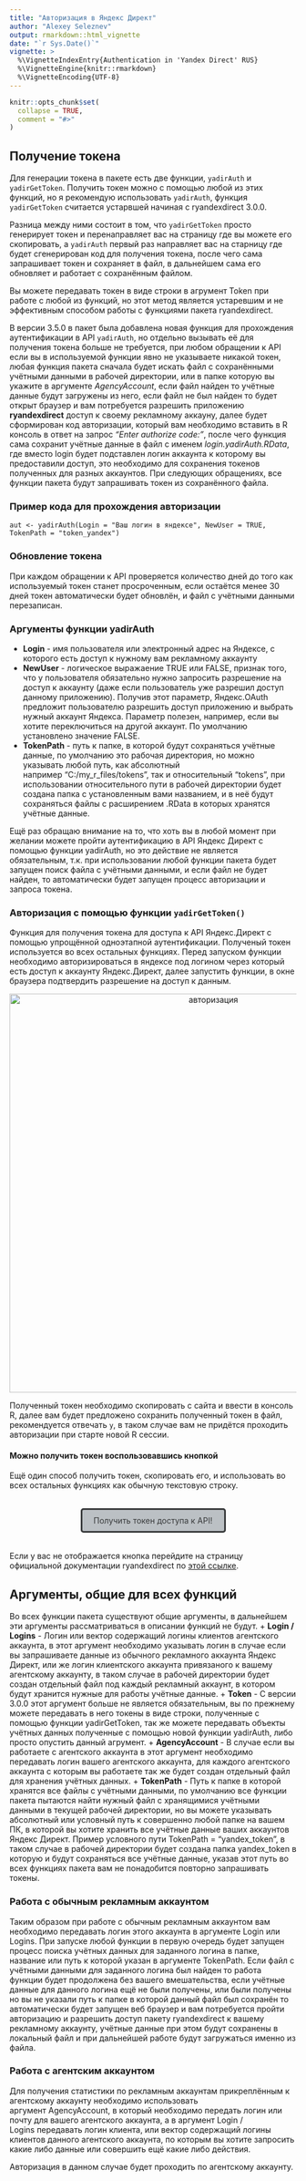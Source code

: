 ---
title: "Авторизация в Яндекс Директ"
author: "Alexey Seleznev"
output: rmarkdown::html_vignette
date: "`r Sys.Date()`"
vignette: >
  %\VignetteIndexEntry{Authentication in 'Yandex Direct' RUS}
  %\VignetteEngine{knitr::rmarkdown}
  %\VignetteEncoding{UTF-8}
---

```{r, include = FALSE}
knitr::opts_chunk$set(
  collapse = TRUE,
  comment = "#>"
)
```

## Получение токена
Для генерации токена в пакете есть две функции, `yadirAuth` и `yadirGetToken`. Получить токен можно с помощью любой из этих функций, но я рекомендую использовать `yadirAuth`, функция `yadirGetToken` считается устарвшей начиная с ryandexdirect 3.0.0.

Разница между ними состоит в том, что `yadirGetToken` просто генерирует токен и перенаправляет вас на страницу где вы можете его скопировать, а `yadirAuth` первый раз направляет вас на старницу где будет сгенерирован код для получения токена, после чего сама запрашивает токен и сохраняет в файл, в дальнейшем сама его обновляет и работает с сохранённым файлом.

Вы можете передавать токен в виде строки в агрумент Token при работе с любой из функций, но этот метод является устаревшим и не эффективным способом работы с функциями пакета ryandexdirect.

В версии 3.5.0 в пакет была добавлена новая функция для прохождения аутентификации в API `yadirAuth`, но отдельно вызывать её для получения токена больше не требуется, при любом обращении к API если вы в используемой функции явно не указываете никакой токен, любая функция пакета сначала будет искать файл с сохранёнными учётными данными в рабочей директории, или в папке которую вы укажите в аргументе *AgencyAccount*, если файл найден то учётные данные будут загружены из него, если файл не был найден то будет открыт браузер и вам потребуется разрешить приложению **ryandexdirect** доступ к своему рекламному аккауну, далее будет сформирован код авторизации, который вам необходимо вставить в R консоль в ответ на запрос *"Enter authorize code:"*, после чего функция сама сохранит учётные данные в файл с именем *login.yadirAuth.RData*, где вместо login будет подставлен логин аккаунта к которому вы предоставили доступ, это необходимо для сохранения токенов полученных для разных аккаунтов. При следующих обращениях, все функции пакета будут запрашивать токен из сохранённого файла.

### Пример кода для прохождения авторизации
`aut <- yadirAuth(Login = "Ваш логин в яндексе", NewUser = TRUE, TokenPath = "token_yandex")`

### Обновление токена
При каждом обращении к API проверяется количество дней до того как используемый токен станет просроченным, если остаётся менее 30 дней токен автоматически будет обновлён, и файл с учётными данными перезаписан.

### Аргументы функции yadirAuth
+ **Login** - имя пользователя или электронный адрес на Яндексе, с которого есть доступ к нужному вам рекламному аккаунту
+ **NewUser** - логическое выражаение TRUE или FALSE, признак того, что у пользователя обязательно нужно запросить разрешение на доступ к аккаунту (даже если пользователь уже разрешил доступ данному приложению). Получив этот параметр, Яндекс.OAuth предложит пользователю разрешить доступ приложению и выбрать нужный аккаунт Яндекса. Параметр полезен, например, если вы хотите переключиться на другой аккаунт. По умолчанию установлено значение FALSE.
+ **TokenPath** - путь к папке, в которой будут сохраняться учётные данные, по умолчанию это рабочая директория, но можно указывать любой путь, как абсолютный например "C:/my_r_files/tokens", так и относительный "tokens", при использовании относительного пути в рабочей директории будет создана папка с установленным вами названием, и в неё будут сохраняться файлы с расширением .RData в которых хранятся учётные данные.

Ещё раз обращаю внимание на то, что хоть вы в любой момент при желании можете пройти аутентификацию в API Яндекс Директ с помощью функции yadirAuth, но это действие не является обязательным, т.к. при использовании любой функции пакета будет запущен поиск файла с учётными данными, и если файл не будет найден, то автоматически будет запущен процесс авторизации и запроса токена.


### Авторизация с помощью функции `yadirGetToken()`
Функция для получения токена для доступа к API Яндекс.Директ с помощью упрощённой одноэтапной аутентификации. Полученый токен используется во всех остальных функциях.
Перед запуском функции необходимо авторизироваться в яндексе под логином через который есть доступ к аккаунту Яндекс.Директ, далее запустить функции, в окне браузера подтвердить разрешение на доступ к данным.


<center>
<img src="https://selesnow.github.io/ryandexdirect/getToken/gettoken2.gif" alt="авторизация" width="700">
</center>


Полученный токен необходимо скопировать с сайта и ввести в консоль R, далее вам будет предложено сохранить полученный токен в файл, рекомендуется отвечать `y`, в таком случае вам не придётся проходить авторизации при старте новой R сессии.

#### Можно получить токен воспользовавшись кнопкой
Ещё один способ получить токен, скопировать его, и использовать во всех остальных функциях как обычную текстовую строку.

<center>
<Br>
<p class="buttond"  style="text-align:center;"><a href="https://oauth.yandex.ru/authorize?response_type=token&client_id=365a2d0a675c462d90ac145d4f5948cc" target="_self" style="cursor: pointer; font-size:14px;  text-decoration: none; padding:10px 20px; color:#383a3b; background-color:#bbc0c4; border-radius:5px; border: 3px solid #383a3b;">Получить токен доступа к API!</a></p>
<Br>
</center>

Если у вас не отображается кнопка перейдите на страницу официальной документации ryandexdirect по [этой ссылке](https://selesnow.github.io/ryandexdirect/#yadirgettoken).

## Аргументы, общие для всех функций
Во всех функции пакета существуют общие аргументы, в дальнейшем эти аргументы рассматриваться в описании функций не будут.
+ **Login / Logins** - Логин или вектор содержащий логины клиентов агентского аккаунта, в этот аргумент необходимо указывать логин в случае если вы запрашиваете данные из обычного рекламного аккаунта Яндекс Директ, или же логин клиентского аккаунта привязаного к вашему агентскому аккаунту, в таком случае в рабочей директории будет создан отдельный файл под каждый рекламный аккаунт, в котором будут хранится нужные для работы учётные данные.
+ **Token** - С версии 3.0.0 этот аргумент больше не является обязательным, вы по прежнему можете передавать в него токены в виде строки, полученные с помощью функции yadirGetToken, так же можете передавать объекты учётных данных полученные с помощью новой функции yadirAuth, либо просто опустить данный агрумент.
+ **AgencyAccount** - В случае если вы работаете с агентского аккаунта в этот аргумент необходимо передавать логин вашего агентского аккаунта, для каждого агентского аккаунта с которым вы работаете так же будет создан отдельный файл для хранения учётных данных.
+ **TokenPath** - Путь к папке в которой хранятся все файлы с учётными данными, по умолчанию все функции пакета пытаются найти нужный файл с хранящимися учётными данными в текущей рабочей директории, но вы можете указывать абсолютный или условный путь к совершенно любой папке на вашем ПК, в которой вы хотите хранить все учётные данные ваших аккаунтов Яндекс Директ. Пример условного пути TokenPath = "yandex_token", в таком случае в рабочей директории будет создана папка yandex_token в которую и будут сохраняться все учётные данные, указав этот путь во всех функциях пакета вам не понадобится повторно запрашивать токены.

### Работа с обычным рекламным аккаунтом
Таким образом при работе с обычным рекламным аккаунтом вам необходимо передавать логин этого аккаунта в аргументе Login или Logins. При запуске любой функции в первую очередь будет запущен процесс поиска учётных данных для заданного логина в папке, название или путь к которой указан в аргументе TokenPath. Если файл с учётными данными для заданного логина был найден то работа функции будет продолжена без вашего вмешательства, если учётные данные для данного логина ещё не были получены, или были получены но вы не указали путь к папке в которой данный файл был сохранён то автоматически будет запущен веб браузер и вам потребуется пройти авторизацию и разрешить доступ пакету ryandexdirect к вашему рекламному аккаунту, учётные данные при этом будут сохранены в локальный файл и при дальнейшей работе будут загружаться именно из файла.

### Работа с агентским аккаунтом
Для получения статистики по рекламным аккаунтам прикреплённым к агентскому аккаунту необходимо использовать аргумент AgencyAccount, в который необходимо передать логин или почту для вашего агентского аккаунта, а в аргумент Login / Logins передавать логин клиента, или вектор содержащий логины клиентов данного агентского аккаунта, по которым вы хотите запросить какие либо данные или совершить ещё какие либо действия.

Авторизация в данном случае будет проходить по агентскому аккаунту.